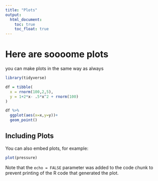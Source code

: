 ```yaml
---
title: "Plots"
output: 
  html_document:
    toc: true
    toc_float: true
---
```


# Here are soooome plots

you can make plots in the same way as always


```r
library(tidyverse)

df = tibble(
  x = rnorm(100,2,5),
  y = 1+2*x- .5*x^2 + rnorm(100)
)

df %>% 
  ggplot(aes(x=x,y=y))+
  geom_point()
```

## Including Plots

You can also embed plots, for example:

```r
plot(pressure)
```

Note that the `echo = FALSE` parameter was added to the code chunk to prevent printing of the R code that generated the plot.
